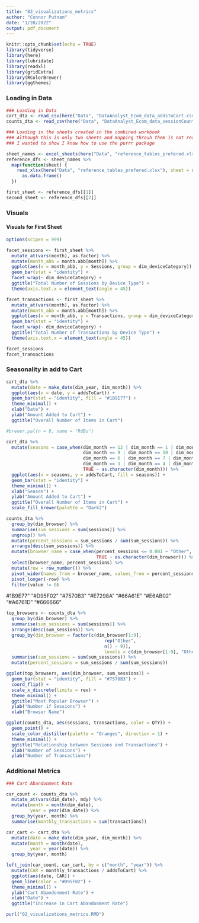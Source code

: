 ```yaml
---
title: "02_visualizations_metrics"
author: "Connor Putnam"
date: "1/28/2022"
output: pdf_document
---
```


```r
knitr::opts_chunk$set(echo = TRUE)
library(tidyverse)
library(here)
library(lubridate)
library(readxl)
library(gridExtra)
library(RColorBrewer)
library(ggthemes)
```

### Loading in Data

```r
### Loading in Data
cart_dta <- read_csv(here("Data", "DataAnalyst_Ecom_data_addsToCart.csv"))
counts_dta <- read_csv(here("Data", "DataAnalyst_Ecom_data_sessionCounts.csv"))

### Loading in the sheets created in the combined workbook
### Although this is only two sheets and mapping throuh them is not really necessary,
### I wanted to show I know how to use the purrr package

sheet_names <- excel_sheets(here("Data", "reference_tables_prefered.xlsx")) ### saving the sheet names
reference_dfs <- sheet_names %>%
  map(function(sheet) {
    read_xlsx(here("Data", "reference_tables_prefered.xlsx"), sheet = sheet) %>% ### mapping through the sheets
      as.data.frame()
  })

first_sheet <- reference_dfs[[1]]
second_sheet <- reference_dfs[[2]]
```

### Visuals

#### Visuals for First Sheet

```r
options(scipen = 999)

facet_sessions <- first_sheet %>%
  mutate_at(vars(month), as.factor) %>%
  mutate(month_abb = month.abb[month]) %>%
  ggplot(aes(x = month_abb, y = Sessions, group = dim_deviceCategory)) +
  geom_bar(stat = "identity") +
  facet_wrap(~ dim_deviceCategory) +
  ggtitle("Total Number of Sessions by Device Type") +
  theme(axis.text.x = element_text(angle = 45))

facet_transactions <- first_sheet %>%
  mutate_at(vars(month), as.factor) %>%
  mutate(month_abb = month.abb[month]) %>%
  ggplot(aes(x = month_abb, y = Transactions, group = dim_deviceCategory)) +
  geom_bar(stat = "identity") +
  facet_wrap(~ dim_deviceCategory) +
  ggtitle("Total Number of Transactions by Device Type") +
  theme(axis.text.x = element_text(angle = 45))

facet_sessions
facet_transactions
```

### Seasonality in add to Cart

```r
cart_dta %>%
  mutate(date = make_date(dim_year, dim_month)) %>%
  ggplot(aes(x = date, y = addsToCart)) +
  geom_bar(stat = "identity", fill = "#1B9E77") +
  theme_minimal() +
  xlab("Date") +
  ylab("Amount Added to Cart") +
  ggtitle("Overall Number of Items in Cart")

#brewer.pal(n = 8, name = "RdBu")

cart_dta %>%
  mutate(seasons = case_when(dim_month == 12 | dim_month == 1 | dim_month == 2 ~ "Winter",
                             dim_month == 9 | dim_month == 10 | dim_month == 11 ~ "Fall",
                             dim_month == 6 | dim_month == 7 | dim_month == 8 ~ "Summer",
                             dim_month == 3 | dim_month == 4 | dim_month == 5 ~ "Spring", 
                             TRUE ~ as.character(dim_month))) %>%
  ggplot(aes(x = seasons, y = addsToCart, fill = seasons)) +
  geom_bar(stat = "identity") +
  theme_minimal() +
  xlab("Season") +
  ylab("Amount Added to Cart") +
  ggtitle("Overall Number of Items in Cart") +
  scale_fill_brewer(palette = "Dark2")
```


```r
counts_dta %>%
  group_by(dim_browser) %>%
  summarise(sum_sessions = sum(sessions)) %>%
  ungroup() %>%
  mutate(percent_sessions = sum_sessions / sum(sum_sessions)) %>%
  arrange(desc(sum_sessions)) %>%
  mutate(browser_name = case_when(percent_sessions <= 0.001 ~ "Other",
                                  TRUE ~ as.character(dim_browser))) %>%
  select(browser_name, percent_sessions) %>% 
  mutate(row = row_number()) %>%
  pivot_wider(names_from = browser_name, values_from = percent_sessions, values_fill = 0) %>%
  pivot_longer(-row) %>%
  filter(value != 0)

```
#1B9E77" "#D95F02" "#7570B3" "#E7298A" "#66A61E" "#E6AB02" "#A6761D" "#666666"

```r
top_browsers <- counts_dta %>%
  group_by(dim_browser) %>%
  summarise(sum_sessions = sum(sessions)) %>%
  arrange(desc(sum_sessions)) %>%
  group_by(dim_browser = factor(c(dim_browser[1:9], 
                                     rep("Other", 
                                     n() - 9)),
                                     levels = c(dim_browser[1:9], "Other"))) %>%
  summarise(sum_sessions = sum(sum_sessions)) %>%
  mutate(percent_sessions = sum_sessions / sum(sum_sessions))

ggplot(top_browsers, aes(dim_browser, sum_sessions)) +
  geom_bar(stat = "identity", fill = "#7570B3") +
  coord_flip() +
  scale_x_discrete(limits = rev) + 
  theme_minimal() +
  ggtitle("Most Popular Browser") +
  ylab("Number if Sessions") +
  xlab("Browser Name")
```
```r
ggplot(counts_dta, aes(sessions, transactions, color = QTY)) +
  geom_point() +
  scale_color_distiller(palette = "Oranges", direction = 1) +
  theme_minimal() +
  ggtitle("Relationship between Sessions and Transactions") +
  xlab("Number of Sessions") +
  ylab("Number of Transactions")
```


### Additional Metrics


```r
### Cart Abandonment Rate

car_count <- counts_dta %>% 
  mutate_at(vars(dim_date), mdy) %>%
  mutate(month = month(dim_date),
         year = year(dim_date)) %>% 
  group_by(year, month) %>%
  summarise(monthly_transactions = sum(transactions))

car_cart <- cart_dta %>%
  mutate(date = make_date(dim_year, dim_month)) %>%
  mutate(month = month(date),
         year = year(date)) %>% 
  group_by(year, month)

left_join(car_count, car_cart, by = c("month", "year")) %>%
  mutate(CAR = monthly_transactions / addsToCart) %>%
  ggplot(aes(date, CAR)) +
  geom_line(color = "#D95F02") +
  theme_minimal() +
  ylab("Cart Abandonment Rate") +
  xlab("Date") +
  ggtitle("Increase in Cart Abandonment Rate")
```

```r
purl("02_visualizations_metrics.RMD")
```
